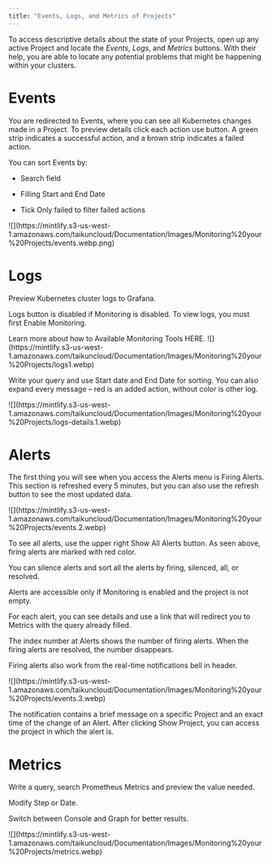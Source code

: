 ```yaml
---
title: "Events, Logs, and Metrics of Projects"
---
```


To access descriptive details about the state of your Projects, open up any active Project and locate the *Events*, *Logs*, and *Metrics* buttons. With their help, you are able to locate any potential problems that might be happening within your clusters.

# Events

You are redirected to Events, where you can see all Kubernetes changes made in a Project. To preview details click each action use button. A green strip indicates a successful action, and a brown strip indicates a failed action.

You can sort Events by:

* Search field

* Filling Start and End Date

* Tick Only failed to filter failed actions

<Frame caption="Project events">
  ![](https://mintlify.s3-us-west-1.amazonaws.com/taikuncloud/Documentation/Images/Monitoring%20your%20Projects/events.webp.png)
</Frame>

# Logs

Preview Kubernetes cluster logs to Grafana.

Logs button is disabled if Monitoring is disabled. To view logs, you must first Enable Monitoring.

<Card title="Available Monitoring Tools" icon="desktop" horizontal="yes" href="Documentation/Topics/Monitoring your Projects/Available Monitoring tools.mdx">
  Learn more about how to Available Monitoring Tools HERE.
</Card>

<Frame caption="Logs">
  ![](https://mintlify.s3-us-west-1.amazonaws.com/taikuncloud/Documentation/Images/Monitoring%20your%20Projects/logs1.webp)
</Frame>

<Note>Write your query and use Start date and End Date for sorting. You can also expand every message – red is an added action, without color is other log.</Note>

<Frame caption="Detailed logs">
  ![](https://mintlify.s3-us-west-1.amazonaws.com/taikuncloud/Documentation/Images/Monitoring%20your%20Projects/logs-details.1.webp)
</Frame>

# Alerts

The first thing you will see when you access the Alerts menu is Firing Alerts. This section is refreshed every 5 minutes, but you can also use the refresh button to see the most updated data.

<Frame caption="Alerts">
  ![](https://mintlify.s3-us-west-1.amazonaws.com/taikuncloud/Documentation/Images/Monitoring%20your%20Projects/events.2.webp)
</Frame>

To see all alerts, use the upper right Show All Alerts button. As seen above, firing alerts are marked with red color.

You can silence alerts and sort all the alerts by firing, silenced, all, or resolved.

Alerts are accessible only if Monitoring is enabled and the project is not empty.

For each alert, you can see details and use a link that will redirect you to Metrics with the query already filled.

The index number at Alerts shows the number of firing alerts. When the firing alerts are resolved, the number disappears.

Firing alerts also work from the real-time notifications bell in header.

<Frame caption="Notifications">
  ![](https://mintlify.s3-us-west-1.amazonaws.com/taikuncloud/Documentation/Images/Monitoring%20your%20Projects/events.3.webp)
</Frame>

The notification contains a brief message on a specific Project and an exact time of the change of an Alert. After clicking Show Project, you can access the project in which the alert is.

# Metrics

Write a query, search Prometheus Metrics and preview the value needed.

Modify Step or Date.

Switch between Console and Graph for better results.

<Frame caption="Metrics">
  ![](https://mintlify.s3-us-west-1.amazonaws.com/taikuncloud/Documentation/Images/Monitoring%20your%20Projects/metrics.webp)
</Frame>